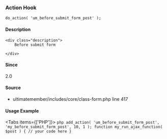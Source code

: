 
### Action Hook    
    
```
do_action( 'um_before_submit_form_post' );
```

#### Description
    <div class="description">
        Before submit form
 
    </div>



#### Since
<div class="description">
2.0
</div>

#### Source
  - <Link href="/developer/files/includes-core-class-form#source-view.417">ultimatemember/includes/core/class-form.php</Link> <Link href="/developer/files/includes-core-class-form#source-view.417">line 417</Link>



#### Usage Example

<Tabs items={['PHP']}>
    <Tab>
    ```php
    add_action( 'um_before_submit_form_post', 'my_before_submit_form_post', 10, 1 );
 function my_run_ajax_function( $post ) {
     // your code here
 }
    ```
    </Tab>
</Tabs>